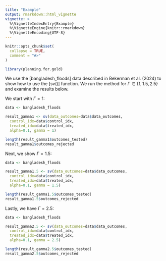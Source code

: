 ```yaml
---
title: "Example"
output: rmarkdown::html_vignette
vignette: >
  %\VignetteIndexEntry{Example}
  %\VignetteEngine{knitr::rmarkdown}
  %\VignetteEncoding{UTF-8}
---
```


```r
knitr::opts_chunk$set(
  collapse = TRUE,
  comment = "#>"
)
```

```r
library(planning.for.gold)
```


We use the [bangladesh_floods] data described in Bekerman et al. (2024) to show
how to use the [sv()] function. We run the method for $\Gamma \in \{1,1.5,2.5\}$
and examine the results below.


We start with $\Gamma=1:$
```r
data <- bangladesh_floods

result_gamma1 <- sv(data_outcomes=data$data_outcomes,
  control_idx=data$control_idx,
  treated_idx=data$treated_idx,
  alpha=0.1, gamma = 1)

length(result_gamma1$outcomes_tested)
result_gamma1$outcomes_rejected
```


Next, we show $\Gamma=1.5:$
```r
data <- bangladesh_floods

result_gamma1.5 <- sv(data_outcomes=data$data_outcomes,
  control_idx=data$control_idx,
  treated_idx=data$treated_idx,
  alpha=0.1, gamma = 1.5)

length(result_gamma1.5$outcomes_tested)
result_gamma1.5$outcomes_rejected
```


Lastly, we have $\Gamma=2.5:$
```r
data <- bangladesh_floods

result_gamma2.5 <- sv(data_outcomes=data$data_outcomes,
  control_idx=data$control_idx,
  treated_idx=data$treated_idx,
  alpha=0.1, gamma = 2.5)

length(result_gamma2.5$outcomes_tested)
result_gamma2.5$outcomes_rejected
```
